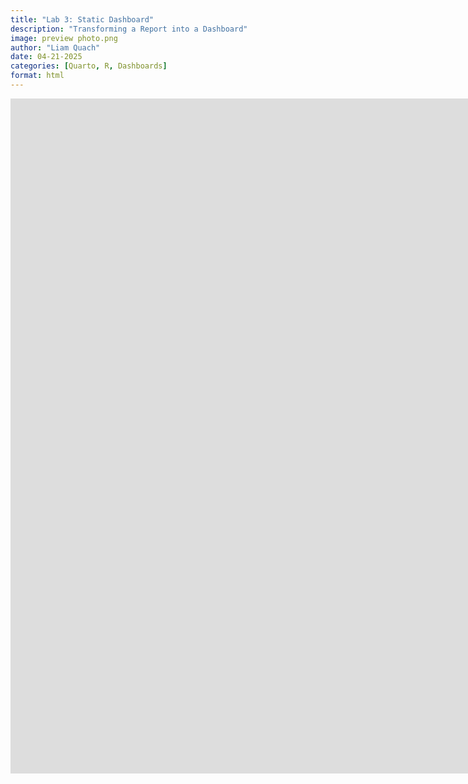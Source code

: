 ```yaml
---
title: "Lab 3: Static Dashboard"
description: "Transforming a Report into a Dashboard"
image: preview photo.png
author: "Liam Quach"
date: 04-21-2025
categories: [Quarto, R, Dashboards]
format: html
---
```


<center>
<iframe src="https://liamquach2002.quarto.pub/lab-3/lab-3.html" frameborder="0" width="1700" height="1080" allowfullscreen="true" mozallowfullscreen="true" webkitallowfullscreen="true">
</iframe>
</center>